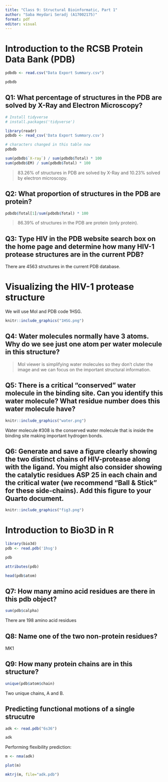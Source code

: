 ```yaml
---
title: "Class 9: Structural Bioinformatic, Part 1"
author: "Saba Heydari Seradj (A17002175)"
format: pdf
editor: visual
---
```


# Introduction to the RCSB Protein Data Bank (PDB)

```r
pdbdb <- read.csv("Data Export Summary.csv")
```

```r
pdbdb
```

## Q1: What percentage of structures in the PDB are solved by X-Ray and Electron Microscopy?

```r
# Install tidyverse
# install.packages('tidyverse')
```

```r
library(readr)
pdbdb <- read_csv('Data Export Summary.csv')
```

```r
# characters changed in this table now
pdbdb
```

```r
sum(pdbdb$`X-ray`) / sum(pdbdb$Total) * 100
sum(pdbdb$EM) / sum(pdbdb$Total) * 100
```

> 83.26% of structures in PDB are solved by X-Ray and 10.23% solved by electron microscopy.

## Q2: What proportion of structures in the PDB are protein?

```r
pdbdb$Total[1]/sum(pdbdb$Total) * 100
```

> 86.39% of structures in the PDB are protein (only protein).

## Q3: Type HIV in the PDB website search box on the home page and determine how many HIV-1 protease structures are in the current PDB?

There are 4563 structures in the current PDB database.

# Visualizing the HIV-1 protease structure

We will use Mol and PDB code 1HSG.

```r
knitr::include_graphics("1HSG.png")
```

## Q4: Water molecules normally have 3 atoms. Why do we see just one atom per water molecule in this structure?
> Mol viewer is simplifying water molecules so they don't cluter the image and we can focus on the important structural information. 

## Q5: There is a critical “conserved” water molecule in the binding site. Can you identify this water molecule? What residue number does this water molecule have?

```r
knitr::include_graphics("water.png")
```
Water molecule #308 is the conserved water molecule that is inside the binding site making important hydrogen bonds. 

## Q6: Generate and save a figure clearly showing the two distinct chains of HIV-protease along with the ligand. You might also consider showing the catalytic residues ASP 25 in each chain and the critical water (we recommend “Ball & Stick” for these side-chains). Add this figure to your Quarto document.

```r
knitr::include_graphics("fig3.png")

```

# Introduction to Bio3D in R\

```r
library(bio3d)
pdb <- read.pdb('1hsg')
```

```r
pdb
```

```r
attributes(pdb)
```

```r
head(pdb$atom)
```

## Q7: How many amino acid residues are there in this pdb object?
```r
sum(pdb$calpha)
```

There are 198 amino acid residues

## Q8: Name one of the two non-protein residues?
MK1

## Q9: How many protein chains are in this structure?

```r
unique(pdb$atom$chain)
```

Two unique chains, A and B. 

## Predicting functional motions of a single strucutre

```r
adk <- read.pdb("6s36")
```

```r
adk
```
Performing flexibility prediction: 

```r
m <- nma(adk)
```

```r
plot(m)
```

```r
mktrj(m, file="adk.pdb")
```

